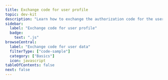 ```yaml
---
title: Exchange code for user profile
topic: dev-kit
description: "Learn how to exchange the authorization code for the user's profile"
sidebar:
  label: "Exchange code for user profile"
  badge:
    text: ".js"
browseCentral:
  label: "Exchange code for user data"
  filterType: ["code-sample"]
  category: ["Basics"]
  icon: javascript
tableOfContents: false
next: false
---
```


<RemoteCode
  lang="typescript"
  url="https://raw.githubusercontent.com/scalekit-inc/gists/refs/heads/main/auth-code-exchange-scalekit-sdk.js"
      title="auth-code-exchange-scalekit-sdk.js"
/>
